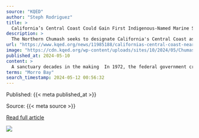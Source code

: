 ```yaml
---
source: "KQED"
author: "Steph Rodriguez"
title: >
  California’s Central Coast Could Gain First Indigenous-Named Marine Sanctuary in US
description: >
  The Northern Chumash seeks to designate California's Central Coast as a marine sanctuary, pending federal approval, shielding one of the world’s most biodiverse stretches of ocean from oil drilling. If approved, it would be the first US sanctuary named by an …
url: "https://www.kqed.org/news/11985188/californias-central-coast-nears-first-indigenous-named-marine-sanctuary-in-us"
image: "https://cdn.kqed.org/wp-content/uploads/sites/10/2024/05/Chumash-Sanctuary-01-KQED-1020x680.jpg"
published_at: 2024-05-10
content: >
  A sanctuary decades in the making  In 1972, the federal government created the National Marine Sanctuary system. Within the next few decades, two sanctuaries were designated on California’s Central C… [+4927 chars]
terms: "Morro Bay"
search_timestamp: 2024-05-12 00:56:32
---
```



Published: {{< meta published_at >}}


Source: {{< meta source >}}


[Read full article]({{< meta url >}}){target='_blank'}



![](`r rmarkdown::metadata$image[1]`)

